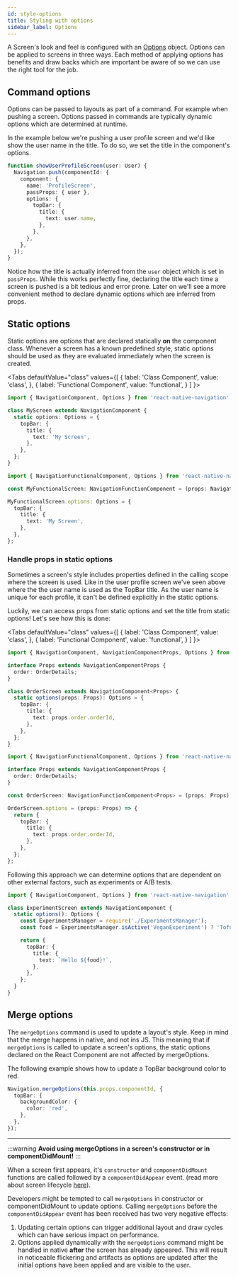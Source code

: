 ```yaml
---
id: style-options
title: Styling with options
sidebar_label: Options
---
```



A Screen's look and feel is configured with an [Options](../api/options-root) object. Options can be applied to screens in three ways. Each method of applying options has benefits and draw backs which are important be aware of so we can use the right tool for the job.

## Command options

Options can be passed to layouts as part of a command. For example when pushing a screen. Options passed in commands are typically dynamic options which are determined at runtime.

In the example below we're pushing a user profile screen and we'd like show the user name in the title. To do so, we set the title in the component's options.

```ts
function showUserProfileScreen(user: User) {
  Navigation.push(componentId: {
    component: {
      name: 'ProfileScreen',
      passProps: { user },
      options: {
        topBar: {
          title: {
            text: user.name,
          },
        },
      },
    },
  });
}
```

Notice how the title is actually inferred from the `user` object which is set in `passProps`. While this works perfectly fine, declaring the title each time a screen is pushed is a bit tedious and error prone. Later on we'll see a more convenient method to declare dynamic options which are inferred from props.

## Static options

Static options are options that are declared statically **on** the component class. Whenever a screen has a known predefined style, static options should be used as they are evaluated immediately when the screen is created.

<Tabs
  defaultValue="class"
  values={[
    { label: 'Class Component', value: 'class', },
    { label: 'Functional Component', value: 'functional', }
  ]
}>
<TabItem value="class">

```ts
import { NavigationComponent, Options } from 'react-native-navigation';

class MyScreen extends NavigationComponent {
  static options: Options = {
    topBar: {
      title: {
        text: 'My Screen',
      },
    },
  };
}
```

</TabItem>
<TabItem value="functional">

```ts
import { NavigationFunctionalComponent, Options } from 'react-native-navigation';

const MyFunctionalScreen: NavigationFunctionComponent = (props: NavigationComponentProps) => {};

MyFunctionalScreen.options: Options = {
  topBar: {
    title: {
      text: 'My Screen',
    },
  },
};
```

</TabItem>
</Tabs>

### Handle props in static options

Sometimes a screen's style includes properties defined in the calling scope where the screen is used. Like in the user profile screen we've seen above where the the user name is used as the TopBar title. As the user name is unique for each profile, it can't be defined explicitly in the static options.

Luckily, we can access props from static options and set the title from static options! Let's see how this is done:

<Tabs
  defaultValue="class"
  values={[
    { label: 'Class Component', value: 'class', },
    { label: 'Functional Component', value: 'functional', }
  ]
}>
<TabItem value="class">

```ts
import { NavigationComponent, NavigationComponentProps, Options } from 'react-native-navigation';

interface Props extends NavigationComponentProps {
  order: OrderDetails;
}

class OrderScreen extends NavigationComponent<Props> {
  static options(props: Props): Options = {
    topBar: {
      title: {
        text: props.order.orderId,
      },
    },
  };
}
```

</TabItem>
<TabItem value="functional">

```ts
import { NavigationFunctionalComponent, Options } from 'react-native-navigation';

interface Props extends NavigationComponentProps {
  order: OrderDetails;
}

const OrderScreen: NavigationFunctionComponent<Props> = (props: Props) => {};

OrderScreen.options = (props: Props) => {
  return {
    topBar: {
      title: {
        text: props.order.orderId,
      },
    },
  };
};
```

</TabItem>
</Tabs>

Following this approach we can determine options that are dependent on other external factors, such as experiments or A/B tests.

```ts
import { NavigationComponent, Options } from 'react-native-navigation';

class ExperimentScreen extends NavigationComponent {
  static options(): Options {
    const ExperimentsManager = require('./ExperimentsManager');
    const food = ExperimentsManager.isActive('VeganExperiment') ? 'Tofu' : 'Hamburger';

    return {
      topBar: {
        title: {
          text: `Hello ${food}!`,
        },
      },
    };
  }
}
```

## Merge options

The `mergeOptions` command is used to update a layout's style. Keep in mind that the merge happens in native, and not ins JS. This meaning that if `mergeOptions` is called to update a screen's options, the static options declared on the React Component are not affected by mergeOptions.

The following example shows how to update a TopBar background color to red.

```ts
Navigation.mergeOptions(this.props.componentId, {
  topBar: {
    backgroundColor: {
      color: 'red',
    },
  },
});
```

---

:::warning
**Avoid using mergeOptions in a screen's constructor or in componentDidMount!**
:::

When a screen first appears, it's `constructor` and `componentDidMount` functions are called followed by a `componentDidAppear` event. (read more about screen lifecycle [here](docs-screen-lifecycle.mdx)).

Developers might be tempted to call `mergeOptions` in constructor or componentDidMount to update options. Calling `mergeOptions` before the `componentDidAppear` event has been received has two very negative effects:

1. Updating certain options can trigger additional layout and draw cycles which can have serious impact on performance.
2. Options applied dynamically with the `mergeOptions` command might be handled in native **after** the screen has already appeared. This will result in noticeable flickering and artifacts as options are updated after the initial options have been applied and are visible to the user.
